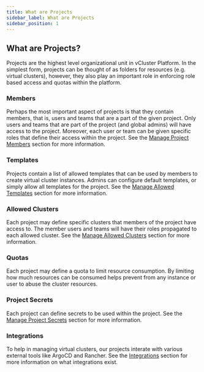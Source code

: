 ```yaml
---
title: What are Projects
sidebar_label: What are Projects
sidebar_position: 1
---
```


## What are Projects?

Projects are the highest level organizational unit in vCluster Platform. In the simplest form, projects can be thought of as
folders for resources (e.g. virtual clusters), however, they also play an important role in
enforcing role based access and quotas within the platform.

### Members

Perhaps the most important aspect of projects is that they contain members, that is, users and teams that are a part
of the given project. Only users and teams that are part of the project (and global admins) will have access to the
project. Moreover, each user or team can be given specific roles that define their access within the
project. See the [Manage Project Members](./using-projects/members) section for more information.

### Templates

Projects contain a list of allowed templates that can be used by members to create virtual
cluster instances. Admins can configure default templates, or simply allow all templates for the project.
See the [Manage Allowed Templates](./using-projects/templates) section for more information.

### Allowed Clusters

Each project may define specific clusters that members of the project have access to. The member users and teams
will have their roles propagated to each allowed cluster. See the [Manage Allowed Clusters](./using-projects/clusters) section for more information.

### Quotas

Each project may define a quota to limit resource consumption. By limiting how much resources can be consumed helps prevent from any instance or user to abuse the cluster resources.
### Project Secrets

Each project can define secrets to be used within the project. See the [Manage Project Secrets](./secrets) section for more information.

### Integrations

To help in managing virtual clusters, our projects interate with various external tools like ArgoCD and Rancher. See the [Integrations](./integrations/argocd) section for more information on what integrations exist.
